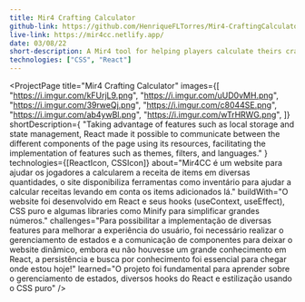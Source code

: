 ```yaml
---
title: Mir4 Crafting Calculator
github-link: https://github.com/HenriqueFLTorres/Mir4-CraftingCalculator
live-link: https://mir4cc.netlify.app/
date: 03/08/22
short-description: A Mir4 tool for helping players calculate theirs crafts
technologies: ["CSS", "React"]
---
```




<ProjectPage
  title="Mir4 Crafting Calculator"
  images={[
    "https://i.imgur.com/kFUrjL9.png",
    "https://i.imgur.com/uUD0vMH.png",
    "https://i.imgur.com/39rweQj.png",
    "https://i.imgur.com/c8044SE.png",
    "https://i.imgur.com/ab4ywBl.png",
    "https://i.imgur.com/wTrHRWG.png",
  ]}
  shortDescription={
    "Taking advantage of features such as local storage and state management, React made it possible to communicate between the different components of the page using its resources, facilitating the implementation of features such as themes, filters, and languages."
  }
  technologies={[ReactIcon, CSSIcon]}
  about="Mir4CC é um website para ajudar os jogadores a calcularem a receita de items em diversas quantidades, o site disponibiliza ferramentas como inventário para ajudar a calcular receitas levando em conta os items adicionados lá."
  buildWith="O website foi desenvolvido em React e seus hooks (useContext, useEffect), CSS puro e algumas libraries como Minify para simplificar grandes números."
  challenges="Para possibilitar a implementação de diversas features para melhorar a experiência do usuário, foi necessário realizar o gerenciamento de estados e a comunicação de componentes para deixar o website dinâmico, embora eu não houvesse um grande conhecimento em React, a persistência e busca por conhecimento foi essencial para chegar onde estou hoje!"
  learned="O projeto foi fundamental para aprender sobre o gerenciamento de estados, diversos hooks do React e estilização usando o CSS puro"
/>
